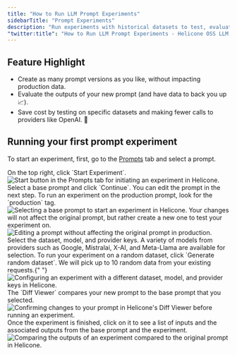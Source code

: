 ```yaml
---
title: "How to Run LLM Prompt Experiments"
sidebarTitle: "Prompt Experiments"
description: "Run experiments with historical datasets to test, evaluate, and improve prompts over time while preventing regressions in production systems."
"twitter:title": "How to Run LLM Prompt Experiments - Helicone OSS LLM Observability"
---
```


## Feature Highlight

- Create as many prompt versions as you like, without impacting production data.
- Evaluate the outputs of your new prompt (and have data to back you up 📈).
- Save cost by testing on specific datasets and making fewer calls to providers like OpenAI. 🤑

## Running your first prompt experiment

To start an experiment, first, go to the [Prompts](https://www.helicone.ai/prompts) tab and select a prompt.

<Steps>
  <Step title="Click `Start Experiment`">
    On the top right, click `Start Experiment`.
    <Frame>
  <img src="/images/use-cases/experiments/start-button.png" alt="Start button in the Prompts tab for initiating an experiment in Helicone."/>
</Frame>

  </Step>
  <Step title="Select the base prompt">
    Select a base prompt and click `Continue`. You can edit the prompt in the
    next step.
    <Tip>
      To run an experiment on the production prompt, look for the `production`
      tag.
    </Tip>
       <Frame>
  <img src="/images/use-cases/experiments/select-prompt.png" alt="Selecting a base prompt to start an experiment in Helicone."/>
</Frame>

  </Step>
  <Step title="Edit the prompt">
    Your changes will not affect the original prompt, but rather create a new
    one to test your experiment on.
       <Frame>
  <img src="/images/use-cases/experiments/edit-prompt.png" alt="Editing a prompt without affecting the original prompt in production."/>
</Frame>
  </Step>
  <Step title="Configure your experiment">
    Select the dataset, model, and provider keys. A variety of models from providers such as Google, Mistralai, X-AI, and Meta-Llama are available for selection.
    <Tip>
      To run your experiment on a random dataset, click `Generate random
      dataset`. We will pick up to 10 random data from your existing
      requests.{" "}
    </Tip>
       <Frame>
  <img src="/images/use-cases/experiments/config.png" alt="Configuring an experiment with a different dataset, model, and provider keys in Helicone."/>
</Frame>

  </Step>
  <Step title="Confirm and run">
    The `Diff Viewer` compares your new prompt to the base prompt that you
    selected.
       <Frame>
  <img src="/images/use-cases/experiments/confirm.png" alt="Confirming changes to your prompt in Helicone's Diff Viewer before running an experiment. "/>
</Frame>

  </Step>
  <Step title="View outputs">
    Once the experiment is finished, click on it to see a list of inputs and the
    associated outputs from the base prompt and the experiment.
       <Frame>
  <img src="/images/use-cases/experiments/view.png" alt="Comparing the outputs of an experiment compared to the original prompt in Helicone."/>
</Frame>

  </Step>
</Steps>
